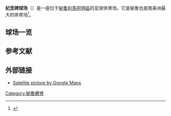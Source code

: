 {{Expand language|1=en|time=2020-07-15T13:40:57+00:00}}
{{NoteTA
|G1=足球
}}
{{Infobox venue
| stadium_name=纪念碑球场
| nickname=
| fullname=纪念碑球场
| image=[[File:Estadio_Monumental_Vista_Aerea_5.jpg|300px]]
| caption=鸟瞰图
| location=[[秘鲁|秘鲁]][[利馬|利馬]][[阿特區|阿特區]]
| coordinates={{Coord|12|03|20.5|S|76|56|09.5|W|type:landmark}}
| broke_ground=1991年1月16日
| built=1991年–2000年
| opened=2000年7月2日
| owner=[[体育大学俱乐部|体育大学俱乐部]]<ref>{{cite web|url=http://www.ipd.gob.pe/41-institucional/direcciones-nacionales/disede?start=16|title=.Información sobre la capacidad máxima de los estadios y límites para el aforo.|publisher=ipd.gob.pe |date= |accessdate=2016-09-19}}</ref>
| surface=[[禾本科|草地]]
| architect=沃尔特·拉瓦莱娅·萨里斯
| project_manager=沃尔特·拉瓦莱娅·萨里斯
| structural engineer=
| services engineer=
| general_contractor=
| main_contractors=Gremco<br />Progreso International
| dimensions={{cvt|105|x|69|m|lk=in}}
| tenants=[[秘魯體育大學|秘魯體育大學]]（2000年至今）
| construction_cost=146,538,000[[秘魯新索爾|秘魯新索爾]]
| seating_capacity=85,000<ref>{{Cite web|url=http://www.ipd.gob.pe/41-institucional/direcciones-nacionales/disede?start=16|title=Información sobre la capacidad máxima de los estadios y límites para el aforo. | www.ipd.gob.pe/website=www.ipd.gob.pe/}}</ref>
| Suites = 1,251
}}
'''纪念碑球场'''（{{lang-es|Estadio Monumental}}）是一座位于[[秘鲁|秘鲁]][[利馬|利馬]][[阿特區|阿特區]]的足球体育场。它是秘鲁也是南美洲最大的体育场<ref name="FPF Monumental">{{cite web|url=http://www.fpf.com.pe/escenario.htm|title=Escenario|publisher=Federación Peruana de Fútbol|language=es|accessdate=2007-06-19|dead-url=yes|archiveurl=https://web.archive.org/web/20090504073948/http://www.fpf.com.pe/escenario.htm|archivedate=2009-05-04}}</ref>。

==球场一览==
{{Wide image|Estadio Monumental en la final 2009.jpg|800px}}

==参考文献==
{{Reflist}}

==外部链接==
* [https://maps.google.com/maps?ll=-12.055542,-76.935271&spn=0.005188,0.007318&t=k&hl=en Satellite picture by Google Maps]

[[Category:秘魯體育|Category:秘魯體育]]

{{Gymnasium-stub}}